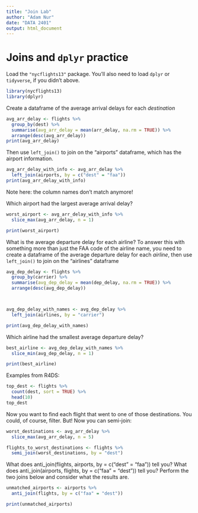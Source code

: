 ```yaml
---
title: "Join Lab"
author: "Adam Nur"
date: "DATA 2401"
output: html_document
---
```



# Joins and `dplyr` practice

Load the `"nycflights13"` package.  You'll also need to load `dplyr` or `tidyverse`, if you didn't above.

```r
library(nycflights13)
library(dplyr)

```


Create a dataframe of the average arrival delays for each _destination_

```r
avg_arr_delay <- flights %>%
  group_by(dest) %>%
  summarise(avg_arr_delay = mean(arr_delay, na.rm = TRUE)) %>%
  arrange(desc(avg_arr_delay))
print(avg_arr_delay)

```

Then use `left_join()` to join on the "airports" dataframe, which has the airport information.

```r
avg_arr_delay_with_info <- avg_arr_delay %>%
  left_join(airports, by = c("dest" = "faa"))
print(avg_arr_delay_with_info)

```


Note here: the column names don't match anymore! 

Which airport had the largest average arrival delay?

```r
worst_airport <- avg_arr_delay_with_info %>%
  slice_max(avg_arr_delay, n = 1)

print(worst_airport)

```



What is the average departure delay for each airline? To answer this with something more than just the FAA code of the airline name, you need to create a dataframe of the average departure delay for each _airline_, then use `left_join()` to join on the "airlines" dataframe


```r
avg_dep_delay <- flights %>%
  group_by(carrier) %>%
  summarise(avg_dep_delay = mean(dep_delay, na.rm = TRUE)) %>%
  arrange(desc(avg_dep_delay))



avg_dep_delay_with_names <- avg_dep_delay %>%
  left_join(airlines, by = "carrier")

print(avg_dep_delay_with_names)

```

Which airline had the smallest average departure delay? 



```r
best_airline <- avg_dep_delay_with_names %>%
  slice_min(avg_dep_delay, n = 1)

print(best_airline)


```





Examples from R4DS:    

```r

top_dest <- flights %>%
  count(dest, sort = TRUE) %>%
  head(10)
top_dest

```

Now you want to find each flight that went to one of those destinations. You could, of course, filter. But! Now you can semi-join: 

```r
worst_destinations <- avg_arr_delay %>%
  slice_max(avg_arr_delay, n = 5)

flights_to_worst_destinations <- flights %>%
  semi_join(worst_destinations, by = "dest")

```


What does anti_join(flights, airports, by = c("dest" = "faa")) tell you? What does anti_join(airports, flights, by = c("faa" = "dest")) tell you?
Perform the two joins below and consider what the results are. 
```r
unmatched_airports <- airports %>%
  anti_join(flights, by = c("faa" = "dest"))

print(unmatched_airports)

```